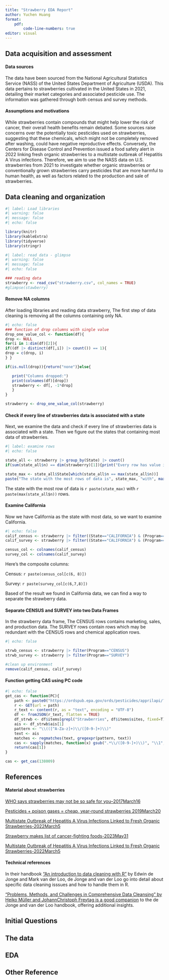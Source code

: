 ```yaml
---
title: "Strawberry EDA Report"
author: Yuchen Huang
format:
    pdf:
        code-line-numbers: true
editor: visual
---
```


## Data acquisition and assessment

#### Data sources

The data have been sourced from the National Agricultural Statistics Service (NASS) of the United States Department of Agriculture (USDA). This data pertains to strawberries cultivated in the United States in 2021, detailing their market categories and associated pesticide use. The information was gathered through both census and survey methods.

#### Assumptions and motivations

While strawberries contain compounds that might help lower the risk of cancer, their overall health benefits remain debated. Some sources raise concerns over the potentially toxic pesticides used on strawberries, suggesting that these chemicals, which might not be completely removed after washing, could have negative reproductive effects. Conversely, the Centers for Disease Control and Prevention issued a food safety alert in 2022 linking fresh organic strawberries to a multistate outbreak of Hepatitis A Virus infections. Therefore, we aim to use the NASS data on U.S. strawberries from 2021 to investigate whether organic strawberries or conventionally grown strawberries carry pesticides that are more harmful to human health, as well as factors related to the production and sale of strawberries.

## Data cleaning and organization

```r
#| label: Load libraries
#| warning: false
#| message: false
#| echo: false

library(knitr)  
library(kableExtra)
library(tidyverse)
library(stringr)

```

```r
#| label: read data - glimpse 
#| warning: false
#| message: false
#| echo: false

### reading data
strawberry <- read_csv("strawberry.csv", col_names = TRUE)
#glimpse(stawberry)

```

#### Remove NA columns

After loading libraries and reading data strawberry, The first step of data cleaning is removing all the columns containing only NA.

```r
#| echo: false
### function of drop columns with single value
drop_one_value_col <- function(df){
drop <- NULL
for(i in 1:dim(df)[2]){
if((df |> distinct(df[,i]) |> count()) == 1){
drop = c(drop, i)
} }

if(is.null(drop)){return("none")}else{

   print("Columns dropped:")
   print(colnames(df)[drop])
   strawberry <- df[, -1*drop]
   }
}

strawberry <- drop_one_value_col(strawberry)
```

#### Check if every line of strawberries data is associated with a state

Next, we examine the data and check if every line of strawberries data is associated with a state. Then we figure out the states that containing most data of strawberries.

```r
#| label: examine rows
#| echo: false

state_all <- strawberry |> group_by(State) |> count()
if(sum(state_all$n) == dim(strawberry)[1]){print("Every row has value in the State column.")}

state_max <- state_all$State[which(state_all$n == max(state_all$n))]
paste("The state with the most rows of data is", state_max, "with", max(state_all$n),"rows.")
```

The state with the most row of data is `r paste(state_max)` with `r paste(max(state_all$n))` rows.

#### Examine California

Now we have California as the state with most data, so we want to examine California.

```r
#| echo: false
calif_census <- strawberry |> filter((State=="CALIFORNIA") & (Program=="CENSUS"))
calif_survey <- strawberry |> filter((State=="CALIFORNIA") & (Program=="SURVEY"))

census_col <- colnames(calif_census)
survey_col <- colnames(calif_survey)
```

Here's the composite columns:

Census: `r paste(census_col[c(6, 8)])`

Survey: `r paste(survey_col[c(6,7,8)])`

Based of the result we found in California data, we can find a way to separate the strawberry data.

#### Separate CENSUS and SURVEY into two Data Frames

In the strawberry data frame, The CENSUS rows contains marketing, sales, and production data. The SURVEY rows contain rows which may be redundant with the CENSUS rows and chemical application rows.

```r
#| echo: false

strwb_census <- strawberry |> filter(Program=="CENSUS")
strwb_survey <- strawberry |> filter(Program=="SURVEY")

#clean up environment
remove(calif_census, calif_survey)
```

#### Function getting CAS using PC code

```r
#| echo: false
get_cas <- function(PC){
    path <- paste0("https://ordspub.epa.gov/ords/pesticides/apprilapi/?q=%7b%22ais%22:%7b%22$instr%22:%22", PC,"%22%7d%7d")
    r <- GET(url = path)
    r_text <- content(r, as = "text", encoding = "UTF-8")
    df <- fromJSON(r_text, flatten = TRUE)
    df_strwb <- df$items[grepl("Strawberries", df$items$sites, fixed=T),]
    ais <- df_strwb$ais[1]
    pattern <- "\\(([^A-Za-z]+)\\/([0-9-]+)\\)"
    text <- ais
    matches <- regmatches(text, gregexpr(pattern, text))
    cas <- sapply(matches, function(x) gsub(".*\\/([0-9-]+)\\)", "\\1", x)) 
    return(cas[1])
}

cas <- get_cas(138009)
```

## References

#### Material about strawberries

[WHO says strawberries may not be so safe for you--2017March16](https://med.news.am/eng/news/13621/who-says-strawberries-may-not-be-so-safe-for-you.html)

[Pesticides + poison gases = cheap, year-round strawberries 2019March20](https://www.ewg.org/foodnews/strawberries.php)

[Multistate Outbreak of Hepatitis A Virus Infections Linked to Fresh Organic Strawberries-2022March5](https://www.cdc.gov/hepatitis/outbreaks/2022/hav-contaminated-food/index.htm)

[Strawberry makes list of cancer-fighting foods-2023May31](https://issuu.com/mechlocal/docs/053123_mech_asf/s/25386339)

[Multistate Outbreak of Hepatitis A Virus Infections Linked to Fresh Organic Strawberries-2022March5](https://www.cdc.gov/hepatitis/outbreaks/2022/hav-contaminated-food/index.htm)

#### Technical references

In their handbook ["An introduction to data cleaning with R"](https://cran.r-project.org/doc/contrib/de_Jonge+van_der_Loo-Introduction_to_data_cleaning_with_R.pdf) by Edwin de Jonge and Mark van der Loo, de Jonge and van der Loo go into detail about specific data cleaning isssues and how to handle them in R.

["Problems, Methods, and Challenges in Comprehensive Data Cleansing" by Heiko Müller and JohannChristoph Freytag is a good companion](https://www.researchgate.net/publication/228929938_Problems_methods_and_challenges_in_comprehensive_data_cleansing) to the de Jonge and van der Loo handbook, offering additional insights.

## Initial Questions

## The data

## EDA

## Other Reference

